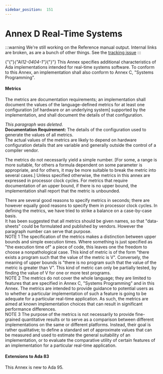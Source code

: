 ---
sidebar_position:  151
---

# Annex D Real-Time Systems

:::warning
We're still working on the Reference manual output.  Internal links are broken,
as are a bunch of other things.
See the [tracking issue](https://github.com/ada-lang-io/ada-lang-io/issues/20)
:::


<p>{"{"}<em>{"AI12-0404-1"}</em>{"}"} This Annex specifies additional characteristics of Ada implementations intended for real-time systems software. To conform to this Annex, an implementation shall also conform to Annex C, "Systems Programming". <br /></p>


#### Metrics

<p>The metrics are documentation requirements; an implementation shall document the values of the language-defined metrics for at least one configuration [of hardware or an underlying system] supported by the implementation, and shall document the details of that configuration. <br /></p>

<Admonition type="aarm" aarm="note" title="Note: ">
<em>This paragraph was deleted.</em><br /></Admonition>

<Admonition type="aarm" aarm="note" title="Note: ">
<strong>Documentation Requirement: </strong>The details of the configuration used to generate the values of all metrics.<br /></Admonition>

<Admonition type="aarm" aarm="reason" title="Reason: ">
<strong></strong>The actual values of the metrics are likely to depend on hardware configuration details that are variable and generally outside the control of a compiler vendor. <br /></Admonition>

<p>The metrics do not necessarily yield a simple number. [For some, a range is more suitable, for others a formula dependent on some parameter is appropriate, and for others, it may be more suitable to break the metric into several cases.] Unless specified otherwise, the metrics in this annex are expressed in processor clock cycles. For metrics that require documentation of an upper bound, if there is no upper bound, the implementation shall report that the metric is unbounded. <br /></p>

<Admonition type="aarm" aarm="discussion" title="Discussion: ">
<strong></strong>There are several good reasons to specify metrics in seconds; there are however equally good reasons to specify them in processor clock cycles. In defining the metrics, we have tried to strike a balance on a case-by-case basis.<br /></Admonition>

<Admonition type="aarm" aarm="note" title="Note: ">
It has been suggested that all metrics should be given names, so that "data-sheets" could be formulated and published by vendors. However the paragraph number can serve that purpose. <br /></Admonition>

<Admonition type="aarm" aarm="note" title="Note: ">
NOTE 1   The specification of the metrics makes a distinction between upper bounds and simple execution times. Where something is just specified as "the execution time of" a piece of code, this leaves one the freedom to choose a nonpathological case. This kind of metric is of the form "there exists a program such that the value of the metric is V". Conversely, the meaning of upper bounds is "there is no program such that the value of the metric is greater than V". This kind of metric can only be partially tested, by finding the value of V for one or more test programs.<br /></Admonition>

<Admonition type="aarm" aarm="note" title="Note: ">
NOTE 2   The metrics do not cover the whole language; they are limited to features that are specified in Annex C, "Systems Programming" and in this Annex. The metrics are intended to provide guidance to potential users as to whether a particular implementation of such a feature is going to be adequate for a particular real-time application. As such, the metrics are aimed at known implementation choices that can result in significant performance differences.<br /></Admonition>

<Admonition type="aarm" aarm="note" title="Note: ">
NOTE 3   The purpose of the metrics is not necessarily to provide fine-grained quantitative results or to serve as a comparison between different implementations on the same or different platforms. Instead, their goal is rather qualitative; to define a standard set of approximate values that can be measured and used to estimate the general suitability of an implementation, or to evaluate the comparative utility of certain features of an implementation for a particular real-time application.<br /></Admonition>


#### Extensions to Ada 83

<Admonition type="aarm" aarm="note" title="Note: ">
This Annex is new to Ada 95. <br /></Admonition>

